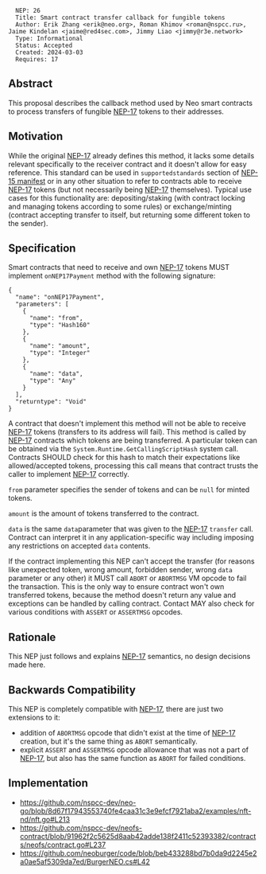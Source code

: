 <pre>
  NEP: 26
  Title: Smart contract transfer callback for fungible tokens
  Author: Erik Zhang <erik@neo.org>, Roman Khimov <roman@nspcc.ru>, Jaime Kindelan <jaime@red4sec.com>, Jimmy Liao <jimmy@r3e.network>
  Type: Informational
  Status: Accepted
  Created: 2024-03-03
  Requires: 17
</pre>

==Abstract==

This proposal describes the callback method used by Neo smart contracts to
process transfers of fungible [[nep-17.mediawiki|NEP-17]] tokens to their addresses.

==Motivation==

While the original [[nep-17.mediawiki|NEP-17]] already defines this method, it
lacks some details relevant specifically to the receiver contract and it doesn't
allow for easy reference. This standard can be used in <code>supportedstandards</code>
section of [[nep-15.mediawiki|NEP-15 manifest]] or in any other situation to
refer to contracts able to receive [[nep-17.mediawiki|NEP-17]] tokens (but not
necessarily being [[nep-17.mediawiki|NEP-17]] themselves). Typical use cases
for this functionality are: depositing/staking (with contract locking and
managing tokens according to some rules) or exchange/minting (contract accepting
transfer to itself, but returning some different token to the sender).

==Specification==

Smart contracts that need to receive and own [[nep-17.mediawiki|NEP-17]] tokens
MUST implement <code>onNEP17Payment</code> method with the following signature:

<pre>
{
  "name": "onNEP17Payment",
  "parameters": [
    {
      "name": "from",
      "type": "Hash160"
    },
    {
      "name": "amount",
      "type": "Integer"
    },
    {
      "name": "data",
      "type": "Any"
    }
  ],
  "returntype": "Void"
}
</pre>

A contract that doesn't implement this method will not be able to receive
[[nep-17.mediawiki|NEP-17]] tokens (transfers to its address will fail). This
method is called by [[nep-17.mediawiki|NEP-17]] contracts which tokens are being
transferred. A particular token can be obtained via the <code>System.Runtime.GetCallingScriptHash</code>
system call. Contracts SHOULD check for this hash to match their expectations
like allowed/accepted tokens, processing this call means that contract trusts
the caller to implement [[nep-17.mediawiki|NEP-17]] correctly.

<code>from</code> parameter specifies the sender of tokens and can be <code>null</code>
for minted tokens.

<code>amount</code> is the amount of tokens transferred to the contract.

<code>data</code> is the same <code>data</code>parameter that was given to the
[[nep-17.mediawiki|NEP-17]] <code>transfer</code> call. Contract can interpret
it in any application-specific way including imposing any restrictions on
accepted <code>data</code> contents.

If the contract implementing this NEP can't accept the transfer (for reasons like
unexpected token, wrong amount, forbidden sender, wrong <code>data</code>
parameter or any other) it MUST call <code>ABORT</code> or <code>ABORTMSG</code>
VM opcode to fail the transaction. This is the only way to ensure contract
won't own transferred tokens, because the method doesn't return any value
and exceptions can be handled by calling contract. Contact MAY also check for
various conditions with <code>ASSERT</code> or <code>ASSERTMSG</code> opcodes.

==Rationale==

This NEP just follows and explains [[nep-17.mediawiki|NEP-17]] semantics, no
design decisions made here.

==Backwards Compatibility==

This NEP is completely compatible with [[nep-17.mediawiki|NEP-17]], there are
just two extensions to it:
* addition of <code>ABORTMSG</code> opcode that didn't exist at the time of [[nep-17.mediawiki|NEP-17]] creation, but it's the same thing as <code>ABORT</code> semantically.
* explicit <code>ASSERT</code> and <code>ASSERTMSG</code> opcode allowance that was not a part of [[nep-17.mediawiki|NEP-17]], but also has the same function as <code>ABORT</code> for failed conditions.

==Implementation==

* https://github.com/nspcc-dev/neo-go/blob/8d67f17943553740fe4caa31c3e9efcf7921aba2/examples/nft-nd/nft.go#L213
* https://github.com/nspcc-dev/neofs-contract/blob/91962f2c5625d8aab42adde138f2411c52393382/contracts/neofs/contract.go#L237
* https://github.com/neoburger/code/blob/beb433288bd7b0da9d2245e2a0ae5af5309da7ed/BurgerNEO.cs#L42
